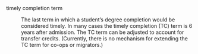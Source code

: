 timely completion term

:   The last term in which a student's degree completion would be considered timely. In many cases the timely completion (TC) term is 6 years after admission. The TC term can be adjusted to account for transfer credits. (Currently, there is no mechanism for extending the TC term for co-ops or migrators.) 
